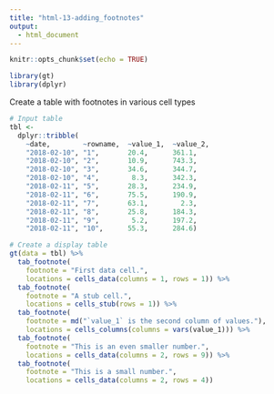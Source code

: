 ```yaml
---
title: "html-13-adding_footnotes"
output:
  - html_document
---
```


```r
knitr::opts_chunk$set(echo = TRUE)

library(gt)
library(dplyr)
```

Create a table with footnotes in various cell types

```r
# Input table
tbl <-
  dplyr::tribble(
    ~date,        ~rowname,  ~value_1,  ~value_2,
    "2018-02-10", "1",       20.4,      361.1,
    "2018-02-10", "2",       10.9,      743.3,
    "2018-02-10", "3",       34.6,      344.7,
    "2018-02-10", "4",        8.3,      342.3,
    "2018-02-11", "5",       28.3,      234.9,
    "2018-02-11", "6",       75.5,      190.9,
    "2018-02-11", "7",       63.1,        2.3,
    "2018-02-11", "8",       25.8,      184.3,
    "2018-02-11", "9",        5.2,      197.2,
    "2018-02-11", "10",      55.3,      284.6)
```

```r
# Create a display table
gt(data = tbl) %>%
  tab_footnote(
    footnote = "First data cell.",
    locations = cells_data(columns = 1, rows = 1)) %>%
  tab_footnote(
    footnote = "A stub cell.",
    locations = cells_stub(rows = 1)) %>%
  tab_footnote(
    footnote = md("`value_1` is the second column of values."),
    locations = cells_columns(columns = vars(value_1))) %>%
  tab_footnote(
    footnote = "This is an even smaller number.",
    locations = cells_data(columns = 2, rows = 9)) %>%
  tab_footnote(
    footnote = "This is a small number.",
    locations = cells_data(columns = 2, rows = 4))
```
